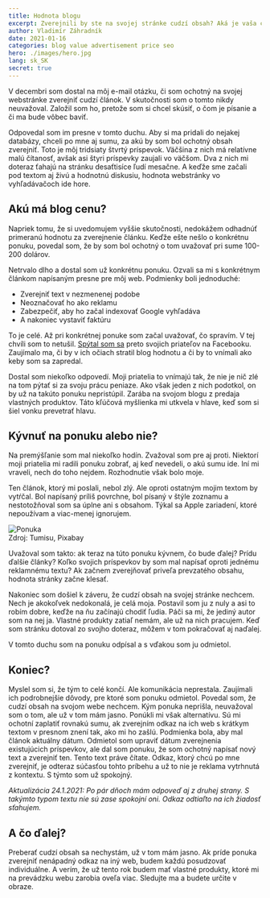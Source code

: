 ```yaml
---
title: Hodnota blogu
excerpt: Zverejnili by ste na svojej stránke cudzí obsah? Aká je vaša cena?
author: Vladimír Záhradník
date: 2021-01-16
categories: blog value advertisement price seo
hero: ./images/hero.jpg
lang: sk_SK
secret: true
---
```


V decembri som dostal na môj e-mail otázku, či som ochotný na svojej webstránke zverejniť cudzí článok. V skutočnosti som o tomto nikdy neuvažoval. Založil som ho, pretože som si chcel skúsiť, o čom je písanie a či ma bude vôbec baviť.

Odpovedal som im presne v tomto duchu. Aby si ma pridali do nejakej databázy, chceli po mne aj sumu, za akú by som bol ochotný obsah zverejniť. Toto je môj tridsiaty štvrtý príspevok. Väčšina z nich má relatívne malú čítanosť, avšak asi štyri príspevky zaujali vo väčšom. Dva z nich mi doteraz ťahajú na stránku desaťtisíce ľudí mesačne. A keďže sme začali pod textom aj živú a hodnotnú diskusiu, hodnota webstránky vo vyhľadávačoch ide hore.

## Akú má blog cenu?
Napriek tomu, že si uvedomujem vyššie skutočnosti, nedokážem odhadnúť primeranú hodnotu za zverejnenie článku. Keďže ešte nešlo o konkrétnu ponuku, povedal som, že by som bol ochotný o tom uvažovať pri sume 100-200 dolárov.

Netrvalo dlho a dostal som už konkrétnu ponuku. Ozvali sa mi s konkrétnym článkom napísaným presne pre môj web. Podmienky boli jednoduché:
- Zverejniť text v nezmenenej podobe
- Neoznačovať ho ako reklamu
- Zabezpečiť, aby ho začal indexovať Google vyhľadáva
- A nakoniec vystaviť faktúru

To je celé. Až pri konkrétnej ponuke som začal uvažovať, čo spravím. V tej chvíli som to netušil. [Spýtal som sa][fb-query] preto svojich priateľov na Facebooku. Zaujímalo ma, či by v ich očiach stratil blog hodnotu a či by to vnímali ako keby som sa zapredal.

Dostal som niekoľko odpovedí. Moji priatelia to vnímajú tak, že nie je nič zlé na tom pýtať si za svoju prácu peniaze. Ako však jeden z nich podotkol, on by už na takúto ponuku nepristúpil. Zarába na svojom blogu z predaja vlastných produktov. Táto kľúčová myšlienka mi utkvela v hlave, keď som si šiel vonku prevetrať hlavu.

## Kývnuť na ponuku alebo nie?
Na premýšľanie som mal niekoľko hodín. Zvažoval som pre aj proti. Niektorí moji priatelia mi radili ponuku zobrať, aj keď nevedeli, o akú sumu ide. Iní mi vraveli, nech do toho nejdem. Rozhodnutie však bolo moje.

Ten článok, ktorý mi poslali, nebol zlý. Ale oproti ostatným mojim textom by vytŕčal. Bol napísaný príliš povrchne, bol písaný v štýle zoznamu a nestotožňoval som sa úplne ani s obsahom. Týkal sa Apple zariadení, ktoré nepoužívam a viac-menej ignorujem.

<div className="Image__Medium">
  <img src="./images/deal.jpg" alt="Ponuka" />
  <figcaption>Zdroj: Tumisu, Pixabay</figcaption>
</div>

Uvažoval som takto: ak teraz na túto ponuku kývnem, čo bude ďalej? Prídu ďalšie články? Koľko svojich príspevkov by som mal napísať oproti jednému reklamnému textu? Ak začnem zverejňovať priveľa prevzatého obsahu, hodnota stránky začne klesať.

Nakoniec som došiel k záveru, že cudzí obsah na svojej stránke nechcem. Nech je akokoľvek nedokonalá, je celá moja. Postavil som ju z nuly a asi to robím dobre, keďže na ňu začínajú chodiť ľudia. Páči sa mi, že jediný autor som na nej ja. Vlastné produkty zatiaľ nemám, ale už na nich pracujem. Keď som stránku dotoval zo svojho doteraz, môžem v tom pokračovať aj naďalej.

V tomto duchu som na ponuku odpísal a s vďakou som ju odmietol.

## Koniec?
Myslel som si, že tým to celé končí. Ale komunikácia neprestala. Zaujímali ich podrobnejšie dôvody, pre ktoré som ponuku odmietol. Povedal som, že cudzí obsah na svojom webe nechcem. Kým ponuka neprišla, neuvažoval som o tom, ale už v tom mám jasno. Ponúkli mi však alternatívu. Sú mi ochotní zaplatiť rovnakú sumu, ak zverejním odkaz na ich web s krátkym textom v presnom znení tak, ako mi ho zašlú. Podmienka bola, aby mal článok aktuálny dátum. Odmietol som upraviť dátum zverejnenia existujúcich príspevkov, ale dal som ponuku, že som ochotný napísať nový text a zverejniť ten. Tento text práve čítate. Odkaz, ktorý chcú po mne zverejniť, je odteraz súčasťou tohto príbehu a už to nie je reklama vytrhnutá z kontextu. S týmto som už spokojný.

*Aktualizácia 24.1.2021: Po pár dňoch mám odpoveď aj z druhej strany. S takýmto typom textu nie sú zase spokojní oni. Odkaz odtiaľto na ich žiadosť sťahujem.*

## A čo ďalej?
Preberať cudzí obsah sa nechystám, už v tom mám jasno. Ak príde ponuka zverejniť nenápadný odkaz na iný web, budem každú posudzovať individuálne. A verím, že už tento rok budem mať vlastné produkty, ktoré mi na prevádzku webu zarobia oveľa viac. Sledujte ma a budete určite v obraze.

[//]: # (Used references)
[fb-query]: https://www.facebook.com/vladimir.zahradnik1/posts/3786533351367871